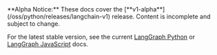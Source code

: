<Warning>
**Alpha Notice:** These docs cover the [**v1-alpha**](/oss/python/releases/langchain-v1) release. Content is incomplete and subject to change.

For the latest stable version, see the current [LangGraph Python](https://langchain-ai.github.io/langgraph/) or [LangGraph JavaScript](https://langchain-ai.github.io/langgraphjs/) docs.
</Warning>
